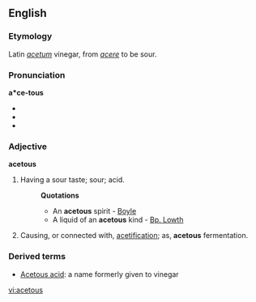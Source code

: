 ==English==

===Etymology===
Latin ''[[acetum]]'' vinegar, from ''[[acere]]'' to be sour.

===Pronunciation===
'''a*ce-tous'''
*{{IPA|/'æ.sɪ.təs/, /ə'siː.təs/}}
*{{audio|en-us-acetous-1.ogg|Audio (US), variation 1}}
*{{audio|en-us-acetous-2.ogg|Audio (US), variation 2}}

===Adjective===
'''acetous'''

# Having a sour taste; sour; acid.
#:'''Quotations'''
#:*An '''acetous''' spirit - [[Boyle]]
#:*A liquid of an '''acetous''' kind - [[Bp. Lowth]]
# Causing, or connected with, [[acetification]]; as, '''acetous''' fermentation.

===Derived terms===
*[[Acetous acid]]: a name formerly given to vinegar

[[vi:acetous]]